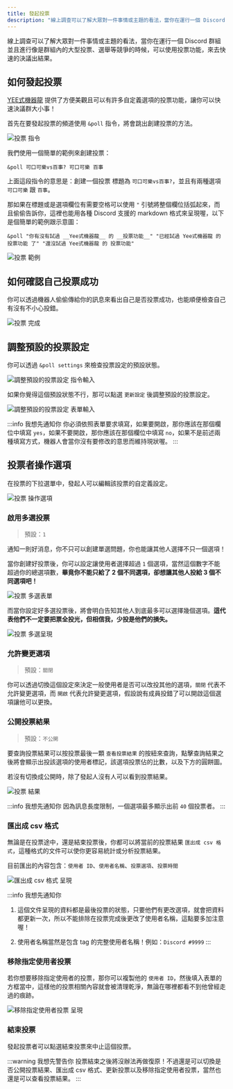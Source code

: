 ---
title: 發起投票
description: "線上調查可以了解大眾對一件事情或主題的看法，當你在運行一個 Discord 群組並且進行像是群組內的大型投票、選舉等競爭的時候，可以使用投票功能，來去快速的決議出結果。YEE式機器龍提供了方便美觀且可以有許多自定義選項的投票功能，讓你可以快速決議群大小事！"
---


線上調查可以了解大眾對一件事情或主題的看法，當你在運行一個 Discord 群組並且進行像是群組內的大型投票、選舉等競爭的時候，可以使用投票功能，來去快速的決議出結果。

## 如何發起投票

[YEE式機器龍](https://yeecord.com/link) 提供了方便美觀且可以有許多自定義選項的投票功能，讓你可以快速決議群大小事！

首先在要發起投票的頻道使用 `&poll` 指令，將會跳出創建投票的方法。

<Adsense/>

![投票 指令](/img/docs/poll/poll-command.png)

我們使用一個簡單的範例來創建投票：

```
&poll 可口可樂vs百事? 可口可樂 百事
```

上面這段指令的意思是：創建一個投票 標題為 `可口可樂vs百事?`，並且有兩種選項 `可口可樂` 跟 `百事`。

那如果在標題或是選項欄位有需要空格可以使用 `"` 引號將整個欄位括弧起來，而且偷偷告訴你，這裡也能用各種 Discord 支援的 markdown 格式來呈現喔，以下是個簡單的範例跟示意圖：

```
&poll "你有沒有試過 __Yee式機器龍__ 的 __投票功能__" "已經試過 Yee式機器龍 的 投票功能 了" "還沒試過 Yee式機器龍 的 投票功能"
```

![投票 範例](/img/docs/poll/poll-example.png)

<Adsense/>

## 如何確認自己投票成功

你可以透過機器人偷偷傳給你的訊息來看出自己是否投票成功，也能順便檢查自己有沒有不小心投錯。

![投票 完成](/img/docs/poll/poll-done.png)

## 調整預設的投票設定

你可以透過 `&poll settings` 來檢查投票設定的預設狀態。

![調整預設的投票設定 指令輸入](/img/docs/poll/poll-settings.png)

如果你覺得這個預設狀態不行，那可以點選 `更新設定` 後調整預設的投票設定。

![調整預設的投票設定 表單輸入](/img/docs/poll/poll-settings_input.png)

:::info 我想先通知你
你必須依照表單要求填寫，如果要開啟，那你應該在那個欄位中填寫 `yes`，如果不要開啟，那你應該在那個欄位中填寫 `no`，如果不是前述兩種填寫方式，機器人會當你沒有要修改的意思而維持現狀喔。
:::

## 投票者操作選項

在投票的下拉選單中，發起人可以編輯該投票的自定義設定。

![投票 操作選項](/img/docs/poll/poll-operation.png)

### 啟用多選投票

> 預設：`1`

通知一則好消息，你不只可以創建單選問題，你也能讓其他人選擇不只一個選項！

當你創建好投票後，你可以設定讓使用者選擇超過 `1` 個選項，當然這個數字不能超過你的總選項數，**畢竟你不能只給了 2 個不同選項，卻想讓其他人投給 3 個不同選項吧！**

![投票 多選表單](/img/docs/poll/poll-choices.png)

而當你設定好多選投票後，將會明白告知其他人到底最多可以選擇幾個選項。**這代表他們不一定要把票全投光，但相信我，少投是他們的損失。**

![投票 多選呈現](/img/docs/poll/poll-choices_show.png)

### 允許變更選項

> 預設：`關閉`

你可以透過切換這個設定來決定一般使用者是否可以改投其他的選項，`關閉` 代表不允許變更選項，而 `開啟` 代表允許變更選項，假設說有成員投錯了可以開啟這個選項讓他可以更換。

### 公開投票結果

> 預設：`不公開`

要查詢投票結果可以按投票最後一顆 `查看投票結果` 的按紐來查詢，點擊查詢結果之後將會顯示出投該選項的使用者標記，該選項投票佔的比數，以及下方的圓餅圖。

若沒有切換成公開時，除了發起人沒有人可以看到投票結果。

<Adsense/>

![投票 結果](/img/docs/poll/poll-result.png)

:::info 我想先通知你
因為訊息長度限制，一個選項最多顯示出前 `40` 個投票者。
:::

### 匯出成 csv 格式

無論是在投票途中，還是結束投票後，你都可以將當前的投票結果 `匯出成 csv 格式`，這種格式的文件可以使你更容易統計或分析投票結果。

目前匯出的內容包含：`使用者 ID`、`使用者名稱`、`投票選項`、`投票時間`

![匯出成 csv 格式 呈現](/img/docs/poll/poll-csv_output.png)

:::info 我想先通知你
1. 這個文件呈現的資料都是最後投票的狀態，只要他們有更改選項，就會把資料都更新一次，所以不能排除在投票完成後更改了使用者名稱，這點要多加注意喔！

2. 使用者名稱當然是包含 tag 的完整使用者名稱！例如：`Discord #9999`
:::

### 移除指定使用者投票

若你想要移除指定使用者的投票，那你可以複製他的 `使用者 ID`，然後填入表單的方框當中，這樣他的投票相關內容就會被清理乾淨，無論在哪裡都看不到他曾經走過的痕跡。

![移除指定使用者投票 呈現](/img/docs/poll/poll-remove_user.png)

### 結束投票

發起投票者可以點選結束投票來中止這個投票。

:::warning 我想先警告你
投票結束之後將沒辦法再做復原！不過還是可以切換是否公開投票結果、匯出成 csv 格式、更新投票以及移除指定使用者投票，當然也還是可以查看投票結果。
:::

<Adsense/>